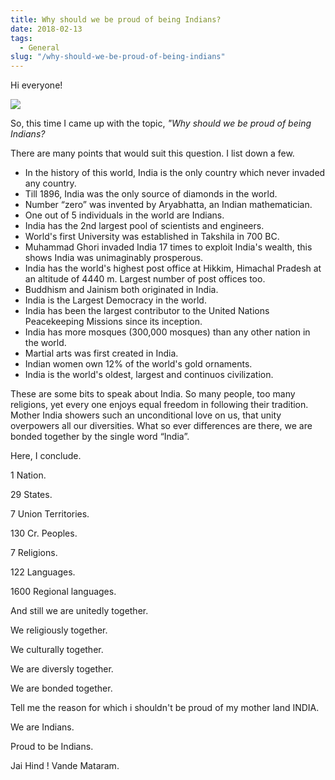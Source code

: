 ```yaml
---
title: Why should we be proud of being Indians?
date: 2018-02-13
tags:
  - General
slug: "/why-should-we-be-proud-of-being-indians"
---
```


Hi everyone!

![](proud-to-be-an-indian.jpg)

So, this time I came up with the topic, *"Why should we be proud of being Indians?*

There are many points that would suit this question. I list down a few.

- In the history of this world, India is the only country which never invaded any country.
- Till 1896, India was the only source of diamonds in the world.
- Number “zero” was invented by Aryabhatta, an Indian mathematician.
- One out of 5 individuals in the world are Indians.
- India has the 2nd largest pool of scientists and engineers.
- World's first University was established in Takshila in 700 BC.
- Muhammad Ghori invaded India 17 times to exploit India's wealth, this shows India was unimaginably prosperous.
- India has the world's highest post office at Hikkim, Himachal Pradesh at an altitude of 4440 m. Largest number of post offices too.
- Buddhism and Jainism both originated in India.
- India is the Largest Democracy in the world.
- India has been the largest contributor to the United Nations Peacekeeping Missions since its inception.
- India has more mosques (300,000 mosques) than any other nation in the world.
- Martial arts was first created in India.
- Indian women own 12% of the world's gold ornaments.
- India is the world's oldest, largest and continuos civilization.

These are some bits to speak about India. So many people, too many religions, yet every one enjoys equal freedom in following their tradition. Mother India showers such an unconditional love on us, that unity overpowers all our diversities. What so ever differences are there, we are bonded together by the single word “India”.

Here, I conclude.

1 Nation.

29 States.

7 Union Territories.

130 Cr. Peoples.

7 Religions.

122 Languages.

1600 Regional languages.

And still we are unitedly together.

We religiously together.

We culturally together.

We are diversly together.

We are bonded together.

Tell me the reason for which i shouldn't be proud of my mother land INDIA.

We are Indians.

Proud to be Indians.

Jai Hind ! Vande Mataram.
